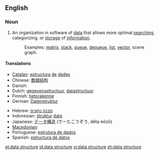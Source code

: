 ==English==

===Noun===
{{en-noun|sg=[[data]] [[structure]]}}

# {{context|comp sci}} An organization in software of [[data]] that allows more optimal [[search]]ing, categorizing, or [[storage]] of [[information]].
#: Examples: [[matrix]], [[stack]], [[queue]], [[dequeue]], [[list]], [[vector]], scene graph.

====Translations====
{{trans-top|organization of data}}
*[[Catalan]]: [[estructura]] [[de]] [[dades]] {{f}}
*Chinese: [[数据结构]]
*Danish: {{t|da|datastruktur}}
*Dutch: [[gegevensstructuur]], [[datastructuur]] {{f}}
*Finnish: [[tietorakenne]]
*German: [[Datenstruktur]] {{f}}
{{trans-mid}}
*Hebrew: [[מבנה נתונים]] {{m}}
*Indonesian: [[struktur]] [[data]]
*Japanese: [[データ構造]] (でーたこうぞう, dēta-kōzō)
* [[Macedonian]]: {{t|mk|податочна структура|f|tr=podátočna struktúra}}
*Portuguese: [[estrutura de dados]]
*Spanish: [[estructura de datos]]
{{trans-bottom}}

[[et:data structure]]
[[id:data structure]]
[[vi:data structure]]
[[zh:data structure]]